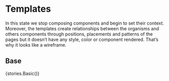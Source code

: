 
<Meta title="Templates" />

# Templates

In this state we stop composing components and begin to set their context. Moreover, the
templates create relationships between the organisms and others components through positions,
placements and patterns of the pages but it doesn’t have any style, color or component rendered.
That’s why it looks like a wireframe.

## Base

<Preview>
  <Story name="default">{stories.Basic()}</Story>
</Preview>
